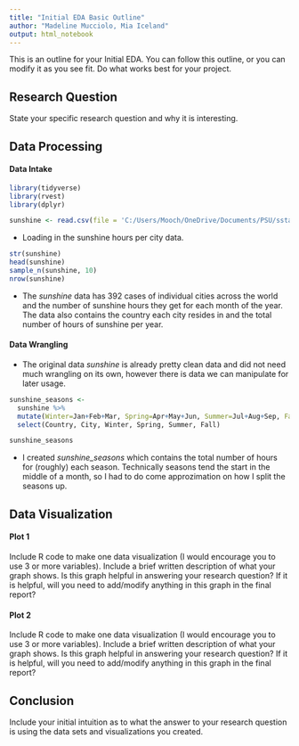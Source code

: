 ```yaml
---
title: "Initial EDA Basic Outline"
author: "Madeline Mucciolo, Mia Iceland"
output: html_notebook
---
```


This is an outline for your Initial EDA. You can follow this outline, or you can modify it as you see fit. Do what works best for your project. 

## Research Question 

State your specific research question and why it is interesting. 



## Data Processing 

#### Data Intake 
```r
library(tidyverse)
library(rvest)
library(dplyr)
```

```r
sunshine <- read.csv(file = 'C:/Users/Mooch/OneDrive/Documents/PSU/sstat184/Sunshine hours for cities in the world.csv')
```
- Loading in the sunshine hours per city data.

```r
str(sunshine)
head(sunshine)
sample_n(sunshine, 10)
nrow(sunshine)
```
- The *sunshine* data has 392 cases of individual cities across the world and the number of sunshine hours they get for each month of the year. The data also contains the country each city resides in and the total number of hours of sunshine per year.


#### Data Wrangling 

- The original data *sunshine* is already pretty clean data and did not need much wrangling on its own, however there is data we can manipulate for later usage. 

```r
sunshine_seasons <-
  sunshine %>%
  mutate(Winter=Jan+Feb+Mar, Spring=Apr+May+Jun, Summer=Jul+Aug+Sep, Fall=Oct+Nov+Dec) %>%
  select(Country, City, Winter, Spring, Summer, Fall)

sunshine_seasons
```
- I created *sunshine_seasons* which contains the total number of hours for (roughly) each season. Technically seasons tend the start in the middle of a month, so I had to do come approzimation on how I split the seasons up.


## Data Visualization

#### Plot 1

Include R code to make one data visualization (I would encourage you to use 3 or more variables). Include a brief written description of what your graph shows. Is this graph helpful in answering your research question? If it is helpful, will you need to add/modify anything in this graph in the final report? 

#### Plot 2

Include R code to make one data visualization (I would encourage you to use 3 or more variables). Include a brief written description of what your graph shows. Is this graph helpful in answering your research question? If it is helpful, will you need to add/modify anything in this graph in the final report? 


## Conclusion

Include your initial intuition as to what the answer to your research question is using the data sets and visualizations you created. 